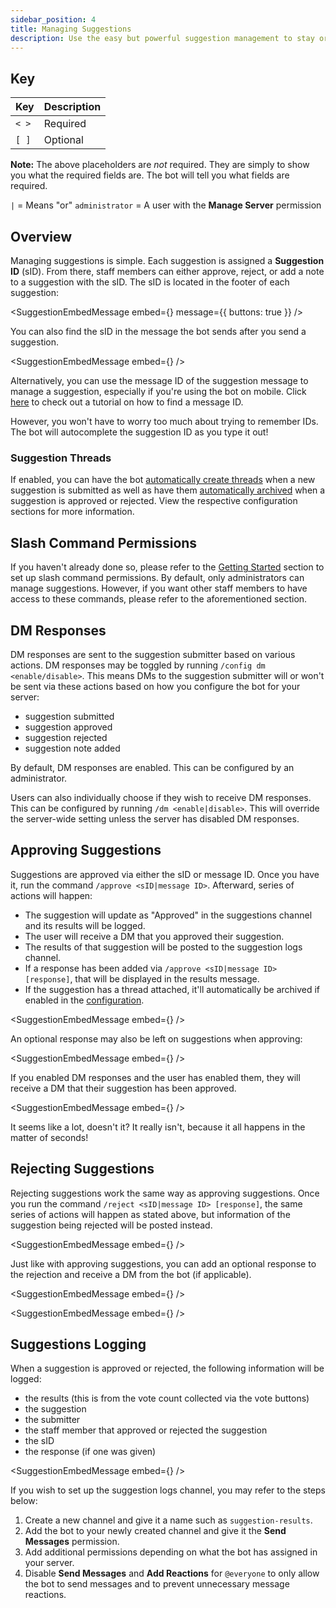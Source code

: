 ```yaml
---
sidebar_position: 4
title: Managing Suggestions
description: Use the easy but powerful suggestion management to stay organized in your Discord.
---
```


## Key
| Key                 | Description                                            |
|---------------------|--------------------------------------------------------|
| `< >`               | Required                                               |
| `[ ]`               | Optional                                               |

**Note:** The above placeholders are _not_ required. They are simply to show you what the required fields are. The bot will tell you what fields are required.

`|` = Means "or"
`administrator` = A user with the **Manage Server** permission

## Overview
Managing suggestions is simple. Each suggestion is assigned a **Suggestion ID** \(sID\). From there, staff members can either approve, reject, or add a note to a suggestion with the sID. The sID is located in the footer of each suggestion:

<SuggestionEmbedMessage
  embed={<PendingSuggestion />}
  message={{
    buttons: true
  }}
/>

You can also find the sID in the message the bot sends after you send a suggestion.

<SuggestionEmbedMessage
  embed={<SuggestionConfirmation status="pending" />}
/>

Alternatively, you can use the message ID of the suggestion message to manage a suggestion, especially if you're using the bot on mobile. Click [here](https://support.discord.com/hc/en-us/articles/206346498-Where-can-I-find-my-User-Server-Message-ID-) to check out a tutorial on how to find a message ID.

However, you won't have to worry too much about trying to remember IDs. The bot will autocomplete the suggestion ID as you type it out!

### Suggestion Threads
If enabled, you can have the bot [automatically create threads](configuration.mdx#suggestion-thread-channels) when a new suggestion is submitted as well as have them [automatically archived](configuration.mdx#auto-archive-threads) when a suggestion is approved or rejected. View the respective configuration sections for more information.

## Slash Command Permissions

If you haven't already done so, please refer to the [Getting Started](intro.md#setting-up-the-bot) section to set up slash command permissions. By default, only administrators can manage suggestions. However, if you want other staff members to have access to these commands, please refer to the aforementioned section.

## DM Responses

DM responses are sent to the suggestion submitter based on various actions. DM responses may be toggled by running `/config dm <enable/disable>`. This means DMs to the suggestion submitter will or won't be sent via these actions based on how you configure the bot for your server:

- suggestion submitted
- suggestion approved
- suggestion rejected
- suggestion note added

By default, DM responses are enabled. This can be configured by an administrator.

Users can also individually choose if they wish to receive DM responses. This can be configured by running `/dm <enable|disable>`. This will override the server-wide setting unless the server has disabled DM responses.

## Approving Suggestions

Suggestions are approved via either the sID or message ID. Once you have it, run the command `/approve <sID|message ID>`. Afterward, series of actions will happen:

- The suggestion will update as "Approved" in the suggestions channel and its results will be logged.
- The user will receive a DM that you approved their suggestion.
- The results of that suggestion will be posted to the suggestion logs channel.
- If a response has been added via `/approve <sID|message ID> [response]`, that will be displayed in the results message.
- If the suggestion has a thread attached, it'll automatically be archived if enabled in the [configuration](configuration.mdx#auto-archive-threads).

<SuggestionEmbedMessage
  embed={<SuggestionStatusEmbed status="approved" />}
/>

An optional response may also be left on suggestions when approving:

<SuggestionEmbedMessage
  embed={<SuggestionStatusEmbed status="approved" response />}
/>

If you enabled DM responses and the user has enabled them, they will receive a DM that their suggestion has been approved.

<SuggestionEmbedMessage
  embed={<SuggestionConfirmation status="approved" />}
/>

It seems like a lot, doesn't it? It really isn't, because it all happens in the matter of seconds!

## Rejecting Suggestions

Rejecting suggestions work the same way as approving suggestions. Once you run the command `/reject <sID|message ID> [response]`, the same series of actions will happen as stated above, but information of the suggestion being rejected will be posted instead.

<SuggestionEmbedMessage
  embed={<SuggestionStatusEmbed status="rejected" />}
/>

Just like with approving suggestions, you can add an optional response to the rejection and receive a DM from the bot (if applicable).

<SuggestionEmbedMessage
  embed={<SuggestionStatusEmbed status="rejected" response />}
/>

<SuggestionEmbedMessage
  embed={<SuggestionConfirmation status="rejected" />}
/>

## Suggestions Logging

When a suggestion is approved or rejected, the following information will be logged:

- the results (this is from the vote count collected via the vote buttons)
- the suggestion
- the submitter
- the staff member that approved or rejected the suggestion
- the sID
- the response (if one was given)

<SuggestionEmbedMessage
  embed={<SuggestionConfirmation status="approved" response />}
/>

If you wish to set up the suggestion logs channel, you may refer to the steps below:

1. Create a new channel and give it a name such as `suggestion-results`.
2. Add the bot to your newly created channel and give it the **Send Messages** permission.
3. Add additional permissions depending on what the bot has assigned in your server.
4. Disable **Send Messages** and **Add Reactions** for `@everyone` to only allow the bot to send messages and to prevent unnecessary message reactions.
